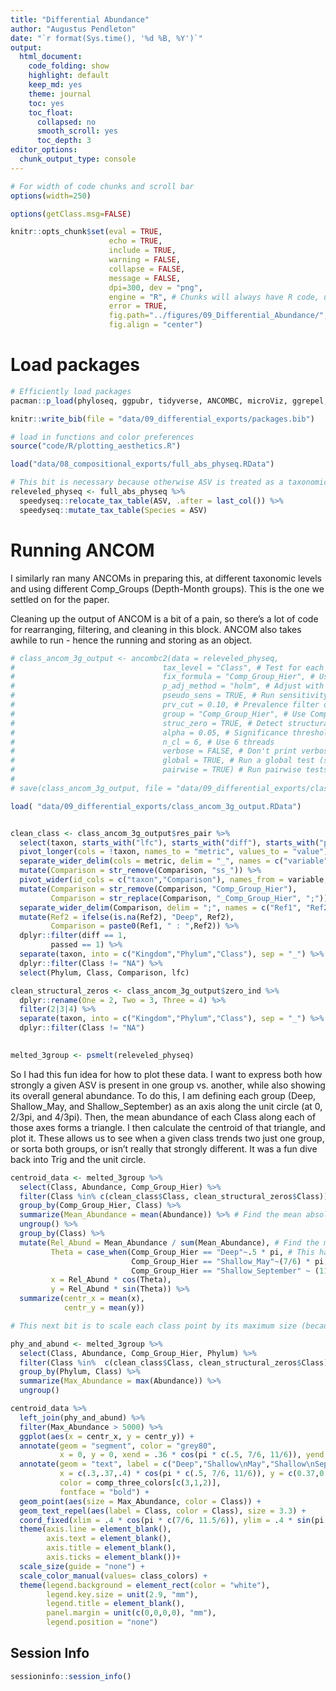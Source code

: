 ```yaml
---
title: "Differential Abundance" 
author: "Augustus Pendleton"
date: "`r format(Sys.time(), '%d %B, %Y')`"
output:
  html_document:
    code_folding: show
    highlight: default
    keep_md: yes
    theme: journal
    toc: yes
    toc_float:
      collapsed: no
      smooth_scroll: yes
      toc_depth: 3
editor_options: 
  chunk_output_type: console
---
```

<style>
pre code, pre, code {
  white-space: pre !important;
  overflow-x: scroll !important;
  word-break: keep-all !important;
  word-wrap: initial !important;
}
</style>


```r
# For width of code chunks and scroll bar 
options(width=250)

options(getClass.msg=FALSE)

knitr::opts_chunk$set(eval = TRUE, 
                      echo = TRUE, 
                      include = TRUE,
                      warning = FALSE,
                      collapse = FALSE,
                      message = FALSE,
                      dpi=300, dev = "png",
                      engine = "R", # Chunks will always have R code, unless noted
                      error = TRUE,
                      fig.path="../figures/09_Differential_Abundance/",  
                      fig.align = "center") 

```

# Load packages 

```r
# Efficiently load packages 
pacman::p_load(phyloseq, ggpubr, tidyverse, ANCOMBC, microViz, ggrepel, combinat, install = FALSE)

knitr::write_bib(file = "data/09_differential_exports/packages.bib")

# load in functions and color preferences
source("code/R/plotting_aesthetics.R")

load("data/08_compositional_exports/full_abs_physeq.RData")

# This bit is necessary because otherwise ASV is treated as a taxonomic level above Kingdom, which causes problems.
releveled_physeq <- full_abs_physeq %>%
  speedyseq::relocate_tax_table(ASV, .after = last_col()) %>%
  speedyseq::mutate_tax_table(Species = ASV)

```


# Running ANCOM

I similarly ran many ANCOMs in preparing this, at different taxonomic levels and using different Comp_Groups (Depth-Month groups). This is the one we settled on for the paper. 

Cleaning up the output of ANCOM is a bit of a pain, so there's a lot of code for rearranging, filtering, and cleaning in this block. ANCOM also takes awhile to run - hence the running and storing as an object. 

```r

# class_ancom_3g_output <- ancombc2(data = releveled_physeq,
#                                 tax_level = "Class", # Test for each ASV
#                                 fix_formula = "Comp_Group_Hier", # Use Comp_Group_Hier to estimate diff. abundance
#                                 p_adj_method = "holm", # Adjust with Holm-Bonferroni correction; recommended by authors
#                                 pseudo_sens = TRUE, # Run sensitivity test to make sure taxa isn't sensitive to psuedo-count choice
#                                 prv_cut = 0.10, # Prevalence filter of 10%
#                                 group = "Comp_Group_Hier", # Use Comp_Group_Hier as groups when doing pairwise comparisons
#                                 struc_zero = TRUE, # Detect structural zeroes
#                                 alpha = 0.05, # Significance threshold of 0.05
#                                 n_cl = 6, # Use 6 threads
#                                 verbose = FALSE, # Don't print verbose output
#                                 global = TRUE, # Run a global test (sorta like an ANOVA to first find if a given ASV is sig diff between at least two groups)
#                                 pairwise = TRUE) # Run pairwise tests between groups (sorta like a post-hoc test like Tukey)
# 
# save(class_ancom_3g_output, file = "data/09_differential_exports/class_ancom_3g_output.RData")

load( "data/09_differential_exports/class_ancom_3g_output.RData")


clean_class <- class_ancom_3g_output$res_pair %>%
  select(taxon, starts_with("lfc"), starts_with("diff"), starts_with("passed_ss")) %>%
  pivot_longer(cols = !taxon, names_to = "metric", values_to = "value") %>%
  separate_wider_delim(cols = metric, delim = "_", names = c("variable", "Comparison"), too_many = "merge") %>%
  mutate(Comparison = str_remove(Comparison, "ss_")) %>%
  pivot_wider(id_cols = c("taxon","Comparison"), names_from = variable, values_from = value) %>%
  mutate(Comparison = str_remove(Comparison, "Comp_Group_Hier"),
         Comparison = str_replace(Comparison, "_Comp_Group_Hier", ";")) %>%
  separate_wider_delim(Comparison, delim = ";", names = c("Ref1", "Ref2"), too_few = "align_start") %>%
  mutate(Ref2 = ifelse(is.na(Ref2), "Deep", Ref2),
         Comparison = paste0(Ref1, " : ",Ref2)) %>% 
  dplyr::filter(diff == 1,
         passed == 1) %>%
  separate(taxon, into = c("Kingdom","Phylum","Class"), sep = "_") %>%
  dplyr::filter(Class != "NA") %>%
  select(Phylum, Class, Comparison, lfc)

clean_structural_zeros <- class_ancom_3g_output$zero_ind %>%
  dplyr::rename(One = 2, Two = 3, Three = 4) %>%
  filter(2|3|4) %>%
  separate(taxon, into = c("Kingdom","Phylum","Class"), sep = "_") %>%
  dplyr::filter(Class != "NA")
  

melted_3group <- psmelt(releveled_physeq)

```

So I had this fun idea for how to plot these data. I want to express both how strongly a given ASV is present in one group vs. another, while also showing its overall general abundance. To do this, I am defining each group (Deep, Shallow_May, and Shallow_September) as an axis along the unit circle (at 0, 2/3pi, and 4/3pi). Then, the mean abundance of each Class along each of those axes forms a triangle. I then calculate the centroid of that triangle, and plot it. These allows us to see when a given class trends two just one group, or sorta both groups, or isn't really that strongly different. It was a fun dive back into Trig and the unit circle.

```r

centroid_data <- melted_3group %>%
  select(Class, Abundance, Comp_Group_Hier) %>%
  filter(Class %in% c(clean_class$Class, clean_structural_zeros$Class)) %>% # Select either differentially abundant or structural zero taxa
  group_by(Comp_Group_Hier, Class) %>%
  summarize(Mean_Abundance = mean(Abundance)) %>% # Find the mean absolute abundance of each class
  ungroup() %>%
  group_by(Class) %>%
  mutate(Rel_Abund = Mean_Abundance / sum(Mean_Abundance), # Find the mean relative abundance of each class within each group
         Theta = case_when(Comp_Group_Hier == "Deep"~.5 * pi, # This has to do with transforming points to polar space
                           Comp_Group_Hier == "Shallow_May"~(7/6) * pi,
                           Comp_Group_Hier == "Shallow_September" ~ (11/6) * pi),
         x = Rel_Abund * cos(Theta),
         y = Rel_Abund * sin(Theta)) %>%
  summarize(centr_x = mean(x),
            centr_y = mean(y))

# This next bit is to scale each class point by its maximum size (because they were ordinated by their mean abundance)

phy_and_abund <- melted_3group %>%
  select(Class, Abundance, Comp_Group_Hier, Phylum) %>%
  filter(Class %in%  c(clean_class$Class, clean_structural_zeros$Class)) %>%
  group_by(Phylum, Class) %>%
  summarize(Max_Abundance = max(Abundance)) %>%
  ungroup()

centroid_data %>% 
  left_join(phy_and_abund) %>%
  filter(Max_Abundance > 5000) %>%
  ggplot(aes(x = centr_x, y = centr_y)) + 
  annotate(geom = "segment", color = "grey80", 
           x = 0, y = 0, xend = .36 * cos(pi * c(.5, 7/6, 11/6)), yend = .36 * sin(pi * c(.5, 7/6, 11/6))) + 
  annotate(geom = "text", label = c("Deep","Shallow\nMay","Shallow\nSeptember"),
           x = c(.3,.37,.4) * cos(pi * c(.5, 7/6, 11/6)), y = c(0.37,0.37,0.4) * sin(pi * c(.5, 7/6, 11/6)),
           color = comp_three_colors[c(3,1,2)],
           fontface = "bold") + 
  geom_point(aes(size = Max_Abundance, color = Class)) + 
  geom_text_repel(aes(label = Class, color = Class), size = 3.3) + 
  coord_fixed(xlim = .4 * cos(pi * c(7/6, 11.5/6)), ylim = .4 * sin(pi * c(7/6, .5))) + 
  theme(axis.line = element_blank(),
        axis.text = element_blank(),
        axis.title = element_blank(),
        axis.ticks = element_blank())+
  scale_size(guide = "none") + 
  scale_color_manual(values= class_colors) + 
  theme(legend.background = element_rect(color = "white"),
        legend.key.size = unit(2.9, "mm"),
        legend.title = element_blank(),
        panel.margin = unit(c(0,0,0,0), "mm"),
        legend.position = "none")  

```


## Session Info

```r

sessioninfo::session_info()

```

